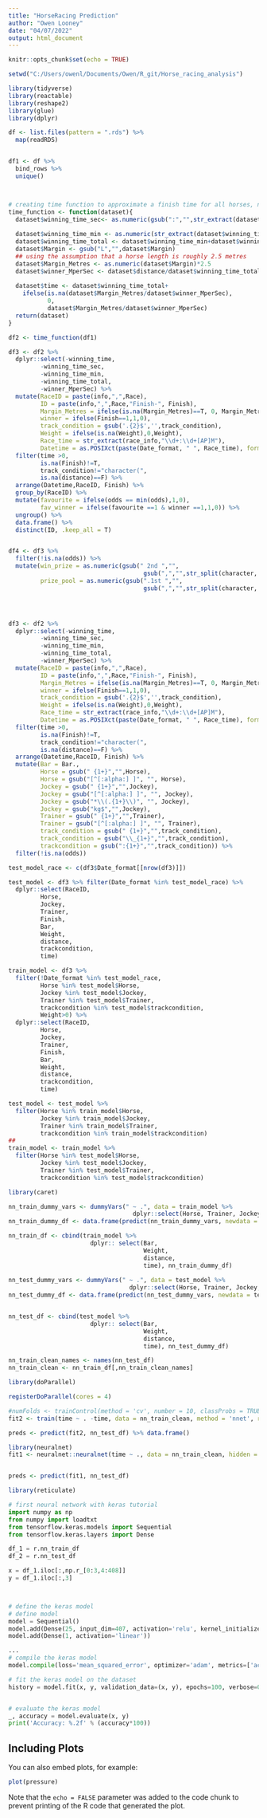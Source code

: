 ```yaml
---
title: "HorseRacing Prediction"
author: "Owen Looney"
date: "04/07/2022"
output: html_document
---
```


```r
knitr::opts_chunk$set(echo = TRUE)
```



```r
setwd("C:/Users/owenl/Documents/Owen/R_git/Horse_racing_analysis")

library(tidyverse)
library(reactable)
library(reshape2)
library(glue)
library(dplyr)

df <- list.files(pattern = ".rds") %>%
  map(readRDS)


df1 <- df %>%
  bind_rows %>%
  unique()



# creating time function to approximate a finish time for all horses, not just winning horses
time_function <- function(dataset){
  dataset$winning_time_sec<- as.numeric(gsub(":","",str_extract(dataset$winning_time,":\\d+.\\d+")))
  
  dataset$winning_time_min <- as.numeric(str_extract(dataset$winning_time,"\\d+"))*60
  dataset$winning_time_total <- dataset$winning_time_min+dataset$winning_time_sec
  dataset$Margin <- gsub("L","",dataset$Margin) 
  ## using the assumption that a horse length is roughly 2.5 metres
  dataset$Margin_Metres <- as.numeric(dataset$Margin)*2.5
  dataset$winner_MperSec <- dataset$distance/dataset$winning_time_total
  
  dataset$time <- dataset$winning_time_total+
    ifelse(is.na(dataset$Margin_Metres/dataset$winner_MperSec),
           0,
           dataset$Margin_Metres/dataset$winner_MperSec)
  return(dataset)
}

df2 <- time_function(df1)
```




```r
df3 <- df2 %>%
  dplyr::select(-winning_time,
         -winning_time_sec,
         -winning_time_min,
         -winning_time_total,
         -winner_MperSec) %>%
  mutate(RaceID = paste(info,",",Race),
         ID = paste(info,",",Race,"Finish-", Finish),
         Margin_Metres = ifelse(is.na(Margin_Metres)==T, 0, Margin_Metres),
         winner = ifelse(Finish==1,1,0),
         track_condition = gsub('.{2}$','',track_condition),
         Weight = ifelse(is.na(Weight),0,Weight),
         Race_time = str_extract(race_info,"\\d+:\\d+[AP]M"),
         Datetime = as.POSIXct(paste(Date_format, " ", Race_time), format = "%Y-%m-%d %I:%M%p")) %>%
  filter(time >0,
         is.na(Finish)!=T,
         track_condition!="character(",
         is.na(distance)==F) %>%
  arrange(Datetime,RaceID, Finish) %>%
  group_by(RaceID) %>%
  mutate(favourite = ifelse(odds == min(odds),1,0),
         fav_winner = ifelse(favourite ==1 & winner ==1,1,0)) %>%
  ungroup() %>%
  data.frame() %>%
  distinct(ID, .keep_all = T)


df4 <- df3 %>%
  filter(!is.na(odds)) %>%
  mutate(win_prize = as.numeric(gsub(" 2nd ","",
                                      gsub(",","",str_split(character, "\\$") %>% map_chr(., 3)))),
         prize_pool = as.numeric(gsub(".1st ","",
                                      gsub(",","",str_split(character, "\\$") %>% map_chr(., 2)))))




df3 <- df2 %>%
  dplyr::select(-winning_time,
         -winning_time_sec,
         -winning_time_min,
         -winning_time_total,
         -winner_MperSec) %>%
  mutate(RaceID = paste(info,",",Race),
         ID = paste(info,",",Race,"Finish-", Finish),
         Margin_Metres = ifelse(is.na(Margin_Metres)==T, 0, Margin_Metres),
         winner = ifelse(Finish==1,1,0),
         track_condition = gsub('.{2}$','',track_condition),
         Weight = ifelse(is.na(Weight),0,Weight),
         Race_time = str_extract(race_info,"\\d+:\\d+[AP]M"),
         Datetime = as.POSIXct(paste(Date_format, " ", Race_time), format = "%Y-%m-%d %I:%M%p")) %>%
  filter(time >0,
         is.na(Finish)!=T,
         track_condition!="character(",
         is.na(distance)==F) %>%
  arrange(Datetime,RaceID, Finish) %>%
  mutate(Bar = Bar.,
         Horse = gsub(" {1+}","",Horse),
         Horse = gsub("[^[:alpha:] ]", "", Horse),
         Jockey = gsub(" {1+}","",Jockey),
         Jockey = gsub("[^[:alpha:] ]", "", Jockey),
         Jockey = gsub("*\\(.{1+}\\)", "", Jockey),
         Jockey = gsub("kg$","",Jockey),
         Trainer = gsub(" {1+}","",Trainer),
         Trainer = gsub("[^[:alpha:] ]", "", Trainer),
         track_condition = gsub(" {1+}","",track_condition),
         track_condition = gsub("\\_{1+}","",track_condition),
         trackcondition = gsub(":{1+}","",track_condition)) %>%
  filter(!is.na(odds))
```

```r
test_model_race <- c(df3$Date_format[[nrow(df3)]])

test_model <- df3 %>% filter(Date_format %in% test_model_race) %>%
  dplyr::select(RaceID,
         Horse,
         Jockey,
         Trainer,
         Finish, 
         Bar,
         Weight,
         distance,
         trackcondition,
         time)

train_model <- df3 %>% 
  filter(!Date_format %in% test_model_race,
         Horse %in% test_model$Horse,
         Jockey %in% test_model$Jockey,
         Trainer %in% test_model$Trainer,
         trackcondition %in% test_model$trackcondition,
         Weight>0) %>%
  dplyr::select(RaceID,
         Horse,
         Jockey,
         Trainer,
         Finish, 
         Bar,
         Weight,
         distance,
         trackcondition,
         time)

test_model <- test_model %>%
  filter(Horse %in% train_model$Horse,
         Jockey %in% train_model$Jockey,
         Trainer %in% train_model$Trainer,
         trackcondition %in% train_model$trackcondition)
##
train_model <- train_model %>% 
  filter(Horse %in% test_model$Horse,
         Jockey %in% test_model$Jockey,
         Trainer %in% test_model$Trainer,
         trackcondition %in% test_model$trackcondition)

```


```r
library(caret)

nn_train_dummy_vars <- dummyVars(" ~ .", data = train_model %>%
                                   dplyr::select(Horse, Trainer, Jockey, trackcondition))
nn_train_dummy_df <- data.frame(predict(nn_train_dummy_vars, newdata = train_model))

nn_train_df <- cbind(train_model %>% 
                       dplyr:: select(Bar,
                                      Weight,
                                      distance,
                                      time), nn_train_dummy_df)
  
nn_test_dummy_vars <- dummyVars(" ~ .", data = test_model %>%
                                  dplyr::select(Horse, Trainer, Jockey, trackcondition))
nn_test_dummy_df <- data.frame(predict(nn_test_dummy_vars, newdata = test_model))


nn_test_df <- cbind(test_model %>%
                       dplyr:: select(Bar,
                                      Weight,
                                      distance,
                                      time), nn_test_dummy_df)

nn_train_clean_names <- names(nn_test_df)
nn_train_clean <- nn_train_df[,nn_train_clean_names] 

library(doParallel)

registerDoParallel(cores = 4)

#numFolds <- trainControl(method = 'cv', number = 10, classProbs = TRUE, verboseIter = TRUE, summaryFunction = twoClassSummary, preProcOptions = list(thresh = 0.75, ICAcomp = 3, k = 5))
fit2 <- train(time ~ . -time, data = nn_train_clean, method = 'nnet', response = "prob")

preds <- predict(fit2, nn_test_df) %>% data.frame()

library(neuralnet)
fit1 <- neuralnet::neuralnet(time ~ ., data = nn_train_clean, hidden = 5, linear.output = T)


preds <- predict(fit1, nn_test_df)

library(reticulate)

```


```python
# first neural network with keras tutorial
import numpy as np
from numpy import loadtxt
from tensorflow.keras.models import Sequential
from tensorflow.keras.layers import Dense

df_1 = r.nn_train_df
df_2 = r.nn_test_df

x = df_1.iloc[:,np.r_[0:3,4:408]]
y = df_1.iloc[:,3]



# define the keras model
# define model
model = Sequential()
model.add(Dense(25, input_dim=407, activation='relu', kernel_initializer='he_uniform'))
model.add(Dense(1, activation='linear'))

...
# compile the keras model
model.compile(loss='mean_squared_error', optimizer='adam', metrics=['accuracy'])

# fit the keras model on the dataset
history = model.fit(x, y, validation_data=(x, y), epochs=100, verbose=0)


# evaluate the keras model
_, accuracy = model.evaluate(x, y)
print('Accuracy: %.2f' % (accuracy*100))

```



## Including Plots

You can also embed plots, for example:

```r
plot(pressure)
```

Note that the `echo = FALSE` parameter was added to the code chunk to prevent printing of the R code that generated the plot.
